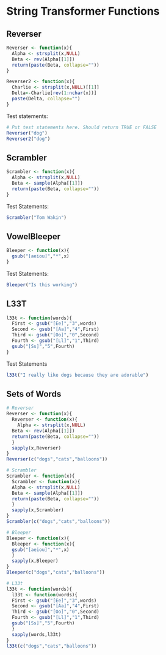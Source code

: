 String Transformer Functions
===========================
## Reverser

`````r
Reverser <- function(x){
  Alpha <- strsplit(x,NULL)
  Beta <- rev(Alpha[[1]])
  return(paste(Beta, collapse=""))
}

Reverser2 <- function(x){
  Charlie <- strsplit(x,NULL)[[1]]
  Delta<-Charlie[rev(1:nchar(x))]
  paste(Delta, collapse="")
}
`````
Test statements:
`````r
# Put test statements here. Should return TRUE or FALSE
Reverser("dog")
Reverser2("dog")
`````
## Scrambler 
`````r
Scrambler <- function(x){
  Alpha <- strsplit(x,NULL)
  Beta <- sample(Alpha[[1]])
  return(paste(Beta, collapse=""))
}
``````
Test Statements:
`````r
Scrambler("Tom Wakin")
`````
## VowelBleeper
`````r
Bleeper <- function(x){
  gsub("[aeiou]","*",x)
}
`````
Test Statements:
`````r
Bleeper("Is this working")
`````
## L33T
`````r
l33t <- function(words){
  First <- gsub("[Ee]","3",words)
  Second <- gsub("[Aa]","4",First)
  Third <- gsub("[Oo]","0",Second)
  Fourth <- gsub("[Ll]","1",Third)
  gsub("[Ss]","5",Fourth)
}
`````
Test Statements
`````r
l33t("I really like dogs because they are adorable")
`````
## Sets of Words
```r
# Reverser
Reverser <- function(x){
  Reverser <- function(x){
    Alpha <- strsplit(x,NULL)
  Beta <- rev(Alpha[[1]])
  return(paste(Beta, collapse=""))
  }
  sapply(x,Reverser)
}
Reverser(c("dogs","cats","balloons"))

# Scrambler
Scrambler <- function(x){
  Scrambler <- function(x){
  Alpha <- strsplit(x,NULL)
  Beta <- sample(Alpha[[1]])
  return(paste(Beta, collapse=""))
  }
  sapply(x,Scrambler)
}
Scrambler(c("dogs","cats","balloons"))

# Bleeper
Bleeper <- function(x){
  Bleeper <- function(x){
  gsub("[aeiou]","*",x)
  }
  sapply(x,Bleeper)
}
Bleeper(c("dogs","cats","balloons"))

# L33t
l33t <- function(words){
  l33t <- function(words){
  First <- gsub("[Ee]","3",words)
  Second <- gsub("[Aa]","4",First)
  Third <- gsub("[Oo]","0",Second)
  Fourth <- gsub("[Ll]","1",Third)
  gsub("[Ss]","5",Fourth)
  }
  sapply(words,l33t)
}
l33t(c("dogs","cats","balloons"))
```